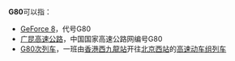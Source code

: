 {{DisambigNav|G|80}}
'''G80'''可以指：

*[[GeForce_8|GeForce 8]]，代号G80
*[[广昆高速公路|广昆高速公路]]，中国国家高速公路网编号G80
*[[京港高速動車組列車|G80次列车]]，一班由[[香港西九龍站|香港西九龍站]]开往[[北京西站|北京西站]]的[[中国铁路高速列车|高速动车组列车]]

{{disambig}}